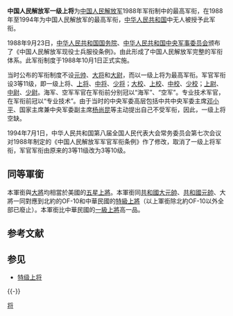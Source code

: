{{Unreferenced|time=2020-06-19T07:02:39+00:00}}
{{Infobox military rank
| name           = 一级上将
| native_name    = 
| image          = Yi Ji Shang Jiang(PLAGF OF-11 Type 88).gif
| image_size     = 100px
| alt            = 
| caption        = 一级上将肩章
| image2         = 
| image_size2    = 
| alt2           =
| caption2       = 
| image3         = 
| image_size3    = 
| alt3           =
| caption3       = 
| country        = {{Flagicon image | Flag of the People's Republic of China.svg | size=23px }} [[中华人民共和国|中华人民共和国]]
| service branch = {{Flagicon image | People's Liberation Army Flag of the People's Republic of China.svg | size=23px }} [[中国人民解放军|中国人民解放军]]
| abbreviation   = 
| rank insignia  = 松枝与四颗星徽
| rank           = 
| NATO rank      = OF-10
| Non-NATO rank  = 
| formation      = 1988年
| abolished      = 1994年
| rank group     = 将官
| higher rank    = 无
| lower rank     = [[中国人民解放军上将|上将]]
| equivalents    = 海军一级上将<br />空军一级上将
| history        = 
}}
'''中国人民解放军一级上将'''为[[中国人民解放军|中国人民解放军]]1988年军衔制中的最高军衔，在1988年至1994年为中国人民解放军的最高军衔，[[中华人民共和国|中华人民共和国]]中无人被授予此军衔。

1988年9月23日，[[中华人民共和国国务院|中华人民共和国国务院]]、[[中华人民共和国中央军事委员会|中华人民共和国中央军事委员会]]颁布了《中国人民解放军现役士兵服役条例》。由此形成了中国人民解放军完整的军衔体系。此军衔制度于1988年10月1日正式实施。

当时公布的军衔制度不设[[元帅|元帅]]、[[大将|大将]]和[[大尉|大尉]]，而以一级上将为最高军衔。军官军衔设3等11级，即一级上将、[[上将|上将]]、[[中将|中将]]、[[少将|少将]]；[[大校|大校]]、[[上校|上校]]、[[中校|中校]]、[[少校|少校]]；[[上尉|上尉]]、[[中尉|中尉]]、[[少尉|少尉]]。海军、空军军官在军衔前分别冠以“海军”、“空军”。专业技术军官，在军衔前冠以“专业技术”。由于当时的中央军委高层包括中共中央军委主席[[邓小平|邓小平]]、国家主席兼中央军委副主席[[杨尚昆|杨尚昆]]等主动提出自己不受军衔，因此，一级上将空缺。 

1994年7月1日，中华人民共和国第八届全国人民代表大会常务委员会第七次会议对1988年制定的《中国人民解放军军官军衔条例》作了修改，取消了一级上将军衔，军官军衔由原来的3等11级改为3等10级。

== 同等軍銜 ==
本軍銜與[[中国人民解放军大将|大將]]均相當於美國的[[五星上将|五星上將]]。本軍銜同[[中华人民共和国大元帅|共和國大元帥]]、[[中華人民共和國元帥|共和國元帥]]、大將一同對應到北約的OF-10和中華民國的[[特級上將|特級上將]]（以上軍銜除北約OF-10以外全部已廢止）。本軍銜比中華民國的[[中華民國上將列表#一級上將|一級上將]]高一品。

== 参考文献 ==
{{Reflist}}

== 参见 ==
* [[特级上将|特级上将]]

{{-}}
{{中国人民解放军军衔}}

[[Category:中國人民解放軍軍銜|将]]
